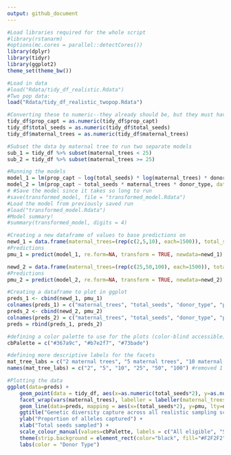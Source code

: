 ```yaml
---
output: github_document
---
```


```r
#Load libraries required for the whole script
#library(rstanarm)
#options(mc.cores = parallel::detectCores())
library(dplyr)
library(tidyr)
library(ggplot2)
theme_set(theme_bw())

#Load in data 
#load("Rdata/tidy_df_realistic.Rdata")
#Two pop data:
load("Rdata/tidy_df_realistic_twopop.Rdata")
```

```r
#Converting these to numeric--they already should be, but they must have been converted accidentally when making the matrix a dataframe, etc...
tidy_df$prop_capt = as.numeric(tidy_df$prop_capt)
tidy_df$total_seeds = as.numeric(tidy_df$total_seeds)
tidy_df$maternal_trees = as.numeric(tidy_df$maternal_trees)

#Subset the data by maternal tree to run two separate models 
sub_1 = tidy_df %>% subset(maternal_trees < 25)
sub_2 = tidy_df %>% subset(maternal_trees >= 25)

#Running the models
model_1 = lm(prop_capt ~ log(total_seeds) * log(maternal_trees) * donor_type, data = sub_1)
model_2 = lm(prop_capt ~ total_seeds * maternal_trees * donor_type, data = sub_2)
# #Save the model since it takes so long to run
#save(transformed_model, file = "transformed_model.Rdata")
#Load the model from previously saved run
#load("transformed_model.Rdata")
#Model summary! 
#summary(transformed_model, digits = 4)
```

```r
#Creating a new dataframe of values to base predictions on 
newd_1 = data.frame(maternal_trees=(rep(c(2,5,10), each=1500)), total_seeds=rep(seq(1,500,1),9), donor_type=factor(rep((rep(c("all_eligible", "all_same", "skewed"), each=500)), 3)))
#Predictions 
pmu_1 = predict(model_1, re.form=NA, transform = TRUE, newdata=newd_1)

newd_2 = data.frame(maternal_trees=(rep(c(25,50,100), each=1500)), total_seeds=rep(seq(1,500,1),9), donor_type=factor(rep((rep(c("all_eligible", "all_same", "skewed"), each=500)), 3)))
#Predictions 
pmu_2 = predict(model_2, re.form=NA, transform = TRUE, newdata=newd_2)

#Creating a dataframe to plot in ggplot 
preds_1 <- cbind(newd_1, pmu_1)
colnames(preds_1) = c("maternal_trees", "total_seeds", "donor_type", "pmu")
preds_2 <- cbind(newd_2, pmu_2)
colnames(preds_2) = c("maternal_trees", "total_seeds", "donor_type", "pmu")
preds = rbind(preds_1, preds_2)

#defining a color palette to use for the plots (color-blind accessible)
cbPalette = c("#367a9c", "#b7e2f7", "#73bade") 

#defining more descriptive labels for the facets 
mat_tree_labs = c("2 maternal trees", "5 maternal trees", "10 maternal trees", "25 maternal trees", "50 maternal trees", "100 maternal trees") #removed 1 maternal tree 
names(mat_tree_labs) = c("2", "5", "10", "25", "50", "100") #removed 1

#Plotting the data
ggplot(data=preds) +
    geom_point(data = tidy_df, aes(x=as.numeric(total_seeds*2), y=as.numeric(prop_capt), color=donor_type), alpha=0.25) +
    facet_wrap(vars(maternal_trees), labeller = labeller(maternal_trees = mat_tree_labs)) +
    geom_line(data=preds, mapping = aes(x=(total_seeds*2), y=pmu, lty=donor_type), show.legend=F) +
    ggtitle("Genetic diversity capture across all realistic sampling scenarios") +
    ylab("Proportion of alleles captured") +
    xlab("Total seeds sampled") +
    scale_colour_manual(values=cbPalette, labels = c("All eligible", "Single", "Skewed")) + 
    theme(strip.background = element_rect(color="black", fill="#F2F2F2", linetype="solid")) +
    labs(color = "Donor Type")
```



